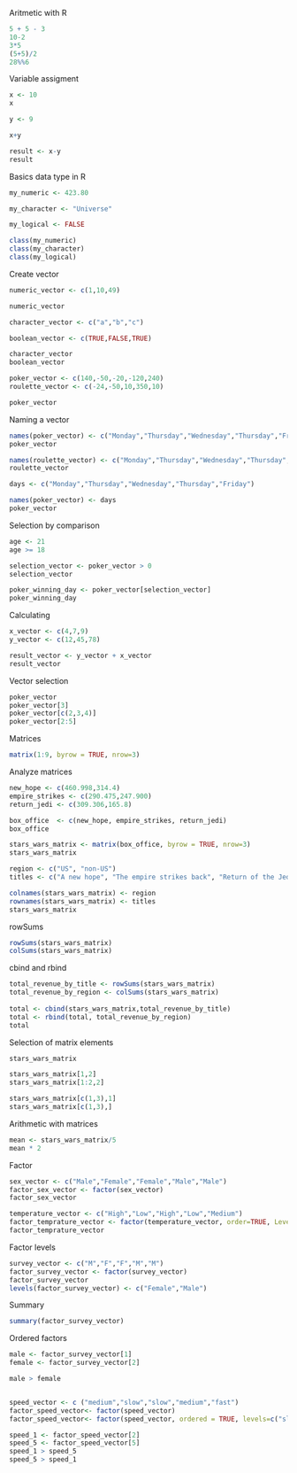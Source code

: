 Aritmetic with R

```{r}
5 + 5 - 3
10-2
3*5
(5+5)/2
28%%6

```

Variable assigment

```{r}
x <- 10
x

y <- 9

x+y

result <- x-y
result

```

Basics data type in R

```{r}

my_numeric <- 423.80

my_character <- "Universe"

my_logical <- FALSE

class(my_numeric)
class(my_character)
class(my_logical)

```

Create vector 

```{r}

numeric_vector <- c(1,10,49)

numeric_vector

character_vector <- c("a","b","c")

boolean_vector <- c(TRUE,FALSE,TRUE)

character_vector
boolean_vector

poker_vector <- c(140,-50,-20,-120,240)
roulette_vector <- c(-24,-50,10,350,10)

poker_vector

```

Naming a vector

```{r}
names(poker_vector) <- c("Monday","Thursday","Wednesday","Thursday","Friday")
poker_vector

names(roulette_vector) <- c("Monday","Thursday","Wednesday","Thursday","Friday")
roulette_vector

days <- c("Monday","Thursday","Wednesday","Thursday","Friday")

names(poker_vector) <- days
poker_vector

```

Selection by comparison 

```{r}

age <- 21
age >= 18

selection_vector <- poker_vector > 0
selection_vector

poker_winning_day <- poker_vector[selection_vector] 
poker_winning_day
```

Calculating

```{r}

x_vector <- c(4,7,9)
y_vector <- c(12,45,78)

result_vector <- y_vector + x_vector
result_vector

```

Vector selection

```{r}

poker_vector
poker_vector[3]
poker_vector[c(2,3,4)]
poker_vector[2:5]

```
Matrices

```{r}

matrix(1:9, byrow = TRUE, nrow=3)

```
Analyze matrices

```{r}

new_hope <- c(460.998,314.4)
empire_strikes <- c(290.475,247.900)
return_jedi <- c(309.306,165.8)

box_office  <- c(new_hope, empire_strikes, return_jedi)
box_office

stars_wars_matrix <- matrix(box_office, byrow = TRUE, nrow=3)
stars_wars_matrix

```
```{r}

region <- c("US", "non-US")
titles <- c("A new hope", "The empire strikes back", "Return of the Jedi")

colnames(stars_wars_matrix) <- region
rownames(stars_wars_matrix) <- titles
stars_wars_matrix

```

rowSums

```{r}

rowSums(stars_wars_matrix)
colSums(stars_wars_matrix)

```
cbind and rbind


```{r}

total_revenue_by_title <- rowSums(stars_wars_matrix)
total_revenue_by_region <- colSums(stars_wars_matrix)
                                   
total <- cbind(stars_wars_matrix,total_revenue_by_title)
total <- rbind(total, total_revenue_by_region)
total


```
Selection of matrix elements

```{r}

stars_wars_matrix

stars_wars_matrix[1,2]
stars_wars_matrix[1:2,2]

stars_wars_matrix[c(1,3),1]
stars_wars_matrix[c(1,3),]

```
Arithmetic with matrices

```{r}

mean <- stars_wars_matrix/5
mean * 2

```
Factor

```{r}

sex_vector <- c("Male","Female","Female","Male","Male")
factor_sex_vector <- factor(sex_vector)
factor_sex_vector

```
```{r}

temperature_vector <- c("High","Low","High","Low","Medium")
factor_temprature_vector <- factor(temperature_vector, order=TRUE, Levels=c("Low","Medium", "High"))
factor_temprature_vector

```
Factor levels

```{r}

survey_vector <- c("M","F","F","M","M")
factor_survey_vector <- factor(survey_vector)
factor_survey_vector
levels(factor_survey_vector) <- c("Female","Male")

```

Summary

```{r}

summary(factor_survey_vector)

```
Ordered factors

```{r}

male <- factor_survey_vector[1]
female <- factor_survey_vector[2]

male > female


speed_vector <- c ("medium","slow","slow","medium","fast")
factor_speed_vector<- factor(speed_vector)
factor_speed_vector<- factor(speed_vector, ordered = TRUE, levels=c("slow","medium","fast"))

speed_1 <- factor_speed_vector[2]
speed_5 <- factor_speed_vector[5]
speed_1 > speed_5
speed_5 > speed_1

```
